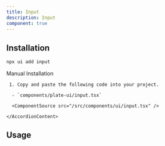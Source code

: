 ```yaml
---
title: Input
description: Input
component: true
---
```


[//]: # (<ComponentExample src="/src/components/examples/PlaygroundDemo.tsx">)
[//]: # (  <PlaygroundDemo />)
[//]: # (</ComponentExample>)

## Installation

```bash
npx ui add input
```

<Accordion type="single" collapsible>
  <AccordionItem value="manual-installation">
    <AccordionTrigger>Manual Installation</AccordionTrigger>
    <AccordionContent>

     1. Copy and paste the following code into your project.

      - `components/plate-ui/input.tsx`

      <ComponentSource src="/src/components/ui/input.tsx" />

    </AccordionContent>

  </AccordionItem>
</Accordion>

## Usage

```tsx
```

```tsx
```